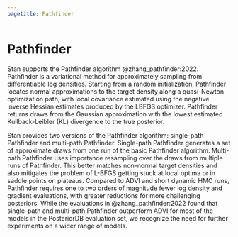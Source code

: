 ```yaml
---
pagetitle: Pathfinder
---
```


# Pathfinder

Stan supports the Pathfinder algorithm @zhang_pathfinder:2022.
Pathfinder is a variational method for approximately
sampling from differentiable log densities.  Starting from a random
initialization, Pathfinder locates normal approximations to the target
density along a quasi-Newton optimization path, with local covariance
estimated using the negative inverse Hessian estimates produced by the
LBFGS optimizer.  Pathfinder returns draws from the Gaussian approximation
with the lowest estimated Kullback-Leibler (KL) divergence to the true
posterior.

Stan provides two versions of the Pathfinder algorithm:  single-path Pathfinder and multi-path Pathfinder.
Single-path Pathfinder generates a set of approximate draws from one run of the basic Pathfinder algorithm.
Multi-path Pathfinder uses importance resampling over the draws from multiple runs of Pathfinder.
This better matches non-normal target densities and also mitigates
the problem of L-BFGS getting stuck at local optima or in saddle points on plateaus.
Compared to ADVI and short dynamic HMC runs, Pathfinder
requires one to two orders of magnitude fewer log density and gradient
evaluations, with greater reductions for more challenging posteriors.
While the evaluations in @zhang_pathfinder:2022 found that
single-path and multi-path Pathfinder outperform ADVI for most of the models in the PosteriorDB evaluation set,
we recognize the need for further experiments on a wider range of models.
